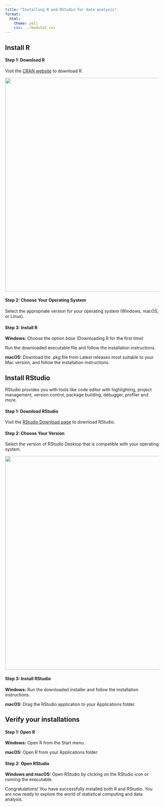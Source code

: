 ```yaml
---
title: "Installing R and RStudio for data analysis"
format:
  html:
    theme: yeti
    css: ../module2.css
---
```


## Install R

#### Step 1: Download R  
Visit the [CRAN website](https://cran.r-project.org/) to download R.

![](img/R_install.PNG){width=700}

#### Step 2: Choose Your Operating System  
Select the appropriate version for your operating system (Windows, macOS, or Linux).

#### Step 3: Install R  
**Windows:** Choose the option *base* (Downloading R for the first time)

Run the downloaded executable file and follow the installation instructions.

**macOS:** Download the .pkg file from Latest releases most suitable to your Mac version, and follow the installation instructions.



## Install RStudio

RStudio provides you with tools like code editor with highlighting, project management, version control, package building, debugger, profiler and more.


#### Step 1: Download RStudio
Visit the [RStudio Download page](https://posit.co/download/rstudio-desktop/) to download RStudio.

#### Step 2: Choose Your Version
Select the version of RStudio Desktop that is compatible with your operating system.

![](img/RStudio_install.PNG){width=700}

#### Step 3: Install RStudio

**Windows:** Run the downloaded installer and follow the installation instructions.

**macOS:** Drag the RStudio application to your Applications folder.

## Verify your installations

#### Step 1: Open R
**Windows:** Open R from the Start menu.

**macOS:** Open R from your Applications folder.

#### Step 2: Open RStudio

**Windows and macOS:**
Open RStudio by clicking on the RStudio icon or running the executable.


Congratulations!
You have successfully installed both R and RStudio. You are now ready to explore the world of statistical computing and data analysis.
